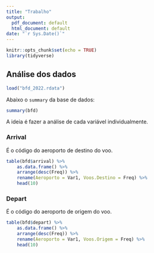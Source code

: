 ```yaml
---
title: "Trabalho"
output:
  pdf_document: default
  html_document: default
date: "`r Sys.Date()`"
---
```


```r
knitr::opts_chunk$set(echo = TRUE)
library(tidyverse)
```

## Análise dos dados

```r
load("bfd_2022.rdata")
```

Abaixo o `summary` da base de dados:  

```r
summary(bfd)
```

A ideia é fazer a análise de cada variável individualmente.  


### Arrival  

É o código do aeroporto de destino do voo.

```r
table(bfd$arrival) %>% 
    as.data.frame() %>% 
    arrange(desc(Freq)) %>% 
    rename(Aeroporto = Var1, Voos.Destino = Freq) %>% 
    head(10)
```


### Depart

É o código do aeroporto de origem do voo.

```r
table(bfd$depart) %>% 
    as.data.frame() %>% 
    arrange(desc(Freq)) %>% 
    rename(Aeroporto = Var1, Voos.Origem = Freq) %>% 
    head(10)
```



